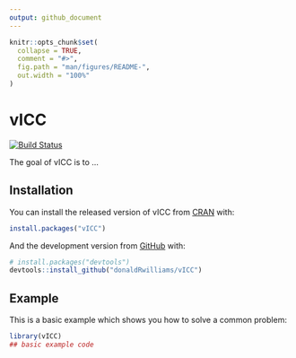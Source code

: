 ```yaml
---
output: github_document
---
```


<!-- README.md is generated from README.Rmd. Please edit that file -->

```r
knitr::opts_chunk$set(
  collapse = TRUE,
  comment = "#>",
  fig.path = "man/figures/README-",
  out.width = "100%"
)
```

# vICC

[![Build Status](https://travis-ci.org/donaldRwilliams/BGGM.svg?branch=master)](https://travis-ci.org/donaldRwilliams/BGGM)

The goal of vICC is to ...

## Installation

You can install the released version of vICC from [CRAN](https://CRAN.R-project.org) with:

``` r
install.packages("vICC")
```

And the development version from [GitHub](https://github.com/) with:

``` r
# install.packages("devtools")
devtools::install_github("donaldRwilliams/vICC")
```
## Example

This is a basic example which shows you how to solve a common problem:

```r
library(vICC)
## basic example code
```


